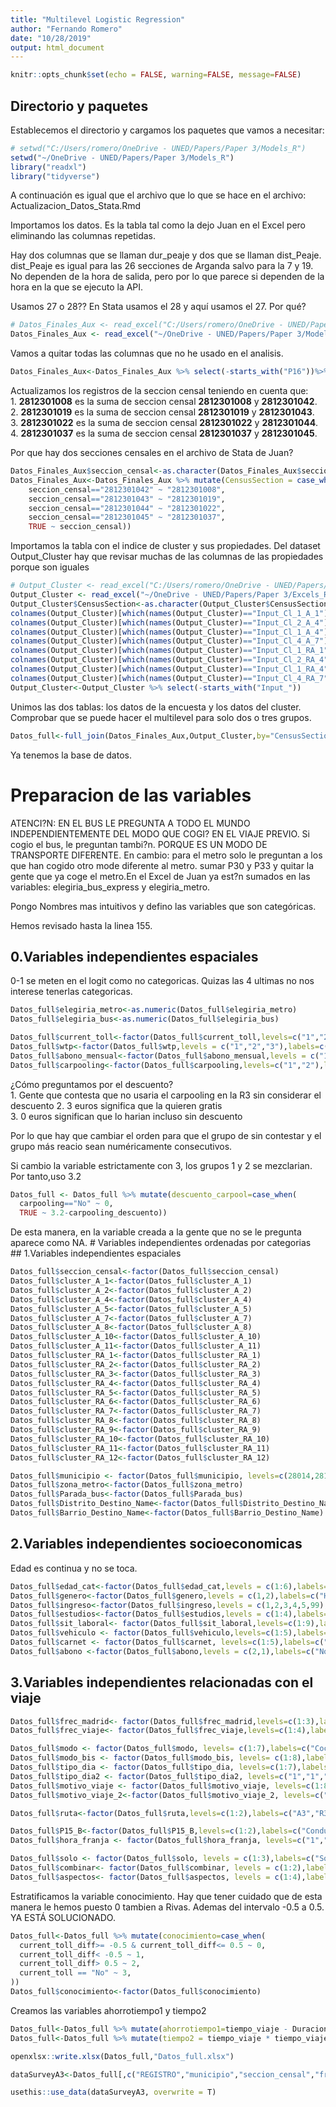 ```yaml
---
title: "Multilevel Logistic Regression"
author: "Fernando Romero"
date: "10/28/2019"
output: html_document
---
```


```r
knitr::opts_chunk$set(echo = FALSE, warning=FALSE, message=FALSE)
```

## Directorio y paquetes

Establecemos el directorio y cargamos los paquetes que vamos a necesitar:

```r
# setwd("C:/Users/romero/OneDrive - UNED/Papers/Paper 3/Models_R")
setwd("~/OneDrive - UNED/Papers/Paper 3/Models_R")
library("readxl")
library("tidyverse")
```

A continuación es igual que el archivo que lo que se hace en el archivo: Actualizacion_Datos_Stata.Rmd

Importamos los datos. Es la tabla tal como la dejo Juan en el Excel pero eliminando las columnas repetidas.

Hay dos columnas que se llaman dur_peaje y dos que se llaman dist_Peaje. dist_Peaje es igual para las 26 secciones de Arganda salvo para la 7 y 19. No dependen de la hora de salida, pero por lo que parece si dependen de la hora en la que se ejecuto la API.

Usamos 27 o 28?? En Stata usamos el 28 y aquí usamos el 27. Por qué?
```r
# Datos_Finales_Aux <- read_excel("C:/Users/romero/OneDrive - UNED/Papers/Paper 3/Models_Stata/Datos_Finales_Aux_FR_20191027.xlsx")
Datos_Finales_Aux <- read_excel("~/OneDrive - UNED/Papers/Paper 3/Models_Stata/Datos_Finales_Aux_FR_20191027.xlsx")
```
Vamos a quitar todas las columnas que no he usado en el analisis.
```r
Datos_Finales_Aux<-Datos_Finales_Aux %>% select(-starts_with("P16"))%>% select(-starts_with("P17"))%>% select(-starts_with("P20"))%>% select(-starts_with("P21"))
```


Actualizamos los registros de la seccion censal teniendo en cuenta que:  
1. **2812301008** es la suma de seccion censal **2812301008** y **2812301042**.  
2. **2812301019** es la suma de seccion censal **2812301019** y **2812301043**.  
3. **2812301022** es la suma de seccion censal **2812301022** y **2812301044**.  
4. **2812301037** es la suma de seccion censal **2812301037** y **2812301045**.

Por que hay dos secciones censales en el archivo de Stata de Juan?
```r
Datos_Finales_Aux$seccion_censal<-as.character(Datos_Finales_Aux$seccion_censal)
Datos_Finales_Aux<-Datos_Finales_Aux %>% mutate(CensusSection = case_when(
    seccion_censal=="2812301042" ~ "2812301008",
    seccion_censal=="2812301043" ~ "2812301019",
    seccion_censal=="2812301044" ~ "2812301022",
    seccion_censal=="2812301045" ~ "2812301037",
    TRUE ~ seccion_censal))
```

Importamos la tabla con el indice de cluster y sus propiedades.
Del dataset Output_Cluster hay que revisar muchas de las columnas de las propiedades porque son iguales
```r
# Output_Cluster <- read_excel("C:/Users/romero/OneDrive - UNED/Papers/Paper 3/Excels_Resultados/Output_Cluster.xlsx")
Output_Cluster <- read_excel("~/OneDrive - UNED/Papers/Paper 3/Excels_Resultados/Output_Cluster.xlsx")
Output_Cluster$CensusSection<-as.character(Output_Cluster$CensusSection)
colnames(Output_Cluster)[which(names(Output_Cluster)=="Input_Cl_1_A_1")]<-"Arg_Cluster_Income"
colnames(Output_Cluster)[which(names(Output_Cluster)=="Input_Cl_2_A_4")]<-"Arg_Cluster_Age"
colnames(Output_Cluster)[which(names(Output_Cluster)=="Input_Cl_1_A_4")]<-"Arg_Cluster_Women"
colnames(Output_Cluster)[which(names(Output_Cluster)=="Input_Cl_4_A_7")]<-"Arg_Cluster_Right_Wing"
colnames(Output_Cluster)[which(names(Output_Cluster)=="Input_Cl_1_RA_1")]<-"ArgRiv_Cluster_Income"
colnames(Output_Cluster)[which(names(Output_Cluster)=="Input_Cl_2_RA_4")]<-"ArgRiv_Cluster_Age"
colnames(Output_Cluster)[which(names(Output_Cluster)=="Input_Cl_1_RA_4")]<-"ArgRiv_Cluster_Women"
colnames(Output_Cluster)[which(names(Output_Cluster)=="Input_Cl_4_RA_7")]<-"ArgRiv_Cluster_Right_Wing"
Output_Cluster<-Output_Cluster %>% select(-starts_with("Input_"))
```

Unimos las dos tablas: los datos de la encuesta y los datos del cluster.
Comprobar que se puede hacer el multilevel para solo dos o tres grupos.
```r
Datos_full<-full_join(Datos_Finales_Aux,Output_Cluster,by="CensusSection")
```

Ya tenemos la base de datos.

# Preparacion de las variables

ATENCI?N: EN EL BUS LE PREGUNTA A TODO EL MUNDO INDEPENDIENTEMENTE DEL MODO QUE COGI? EN EL VIAJE PREVIO. 
Si cogio el bus, le preguntan tambi?n. PORQUE ES UN MODO DE TRANSPORTE DIFERENTE.
En cambio: para el metro solo le preguntan a los que han cogido otro mode diferente al metro.
sumar P30 y P33 y quitar la gente que ya coge el metro.En el Excel de Juan ya est?n sumados en las variables: elegiria_bus_express y elegiria_metro.

Pongo Nombres mas intuitivos y defino las variables que son categóricas.

Hemos revisado hasta la linea 155. 

## 0.Variables independientes espaciales
0-1 se meten en el logit como no categoricas. Quizas las 4 ultimas no nos interese tenerlas categoricas.
```r
Datos_full$elegiria_metro<-as.numeric(Datos_full$elegiria_metro)
Datos_full$elegiria_bus<-as.numeric(Datos_full$elegiria_bus)

Datos_full$current_toll<-factor(Datos_full$current_toll,levels=c("1","2"),labels=c("Si","No"))
Datos_full$wtp<-factor(Datos_full$wtp,levels = c("1","2","3"),labels=c("Si","No","No_Destino"))
Datos_full$abono_mensual<-factor(Datos_full$abono_mensual,levels = c("1","2"),labels=c("Si","No"))
Datos_full$carpooling<-factor(Datos_full$carpooling,levels=c("1","2"),labels=c("Si","No"))
```

¿Cómo preguntamos por el descuento?  
1. Gente que contesta que no usaria el carpooling en la R3 sin considerar el descuento
2. 3 euros significa que la quieren gratis  
3. 0 euros significan que lo harian incluso sin descuento

Por lo que hay que cambiar el orden para que el grupo de sin contestar y el grupo más reacio sean numéricamente consecutivos.

Si cambio la variable estrictamente con 3, los grupos 1 y 2 se mezclarian. Por tanto,uso 3.2
```r
Datos_full <- Datos_full %>% mutate(descuento_carpool=case_when(
  carpooling=="No" ~ 0,
  TRUE ~ 3.2-carpooling_descuento))
```

De esta manera, en la variable creada a la gente que no se le pregunta aparece como NA.
# Variables independientes ordenadas por categorias  
## 1.Variables independientes espaciales
```r
Datos_full$seccion_censal<-factor(Datos_full$seccion_censal)
Datos_full$cluster_A_1<-factor(Datos_full$cluster_A_1)
Datos_full$cluster_A_2<-factor(Datos_full$cluster_A_2)
Datos_full$cluster_A_4<-factor(Datos_full$cluster_A_4)
Datos_full$cluster_A_5<-factor(Datos_full$cluster_A_5)
Datos_full$cluster_A_7<-factor(Datos_full$cluster_A_7)
Datos_full$cluster_A_8<-factor(Datos_full$cluster_A_8)
Datos_full$cluster_A_10<-factor(Datos_full$cluster_A_10)
Datos_full$cluster_A_11<-factor(Datos_full$cluster_A_11)
Datos_full$cluster_RA_1<-factor(Datos_full$cluster_RA_1)
Datos_full$cluster_RA_2<-factor(Datos_full$cluster_RA_2)
Datos_full$cluster_RA_3<-factor(Datos_full$cluster_RA_3)
Datos_full$cluster_RA_4<-factor(Datos_full$cluster_RA_4)
Datos_full$cluster_RA_5<-factor(Datos_full$cluster_RA_5)
Datos_full$cluster_RA_6<-factor(Datos_full$cluster_RA_6)
Datos_full$cluster_RA_7<-factor(Datos_full$cluster_RA_7)
Datos_full$cluster_RA_8<-factor(Datos_full$cluster_RA_8)
Datos_full$cluster_RA_9<-factor(Datos_full$cluster_RA_9)
Datos_full$cluster_RA_10<-factor(Datos_full$cluster_RA_10)
Datos_full$cluster_RA_11<-factor(Datos_full$cluster_RA_11)
Datos_full$cluster_RA_12<-factor(Datos_full$cluster_RA_12)

Datos_full$municipio <- factor(Datos_full$municipio, levels=c(28014,28123),labels = c("Arganda","Rivas"))
Datos_full$zona_metro<-factor(Datos_full$zona_metro)
Datos_full$Parada_bus<-factor(Datos_full$Parada_bus)
Datos_full$Distrito_Destino_Name<-factor(Datos_full$Distrito_Destino_Name)
Datos_full$Barrio_Destino_Name<-factor(Datos_full$Barrio_Destino_Name)

```

## 2.Variables independientes socioeconomicas
Edad es continua y no se toca.

```r
Datos_full$edad_cat<-factor(Datos_full$edad_cat,levels = c(1:6),labels=c("15 o menos","De 16 a 26","De 27 a 34","De 35 a 49","De 50 a 64","Mayor de 64"))
Datos_full$genero<-factor(Datos_full$genero,levels = c(1,2),labels=c("Hombre","Mujer"))
Datos_full$ingreso<-factor(Datos_full$ingreso,levels = c(1,2,3,4,5,99),labels=c("Menos_900","900_1600","1600_2500","2500_3000","Mas_3000","NS_NC"))
Datos_full$estudios<-factor(Datos_full$estudios,levels = c(1:4),labels=c("Sin_estudios","Estudios_primarios","Estudios_Secundarios","Estudios_Universitarios"))
Datos_full$sit_laboral<- factor(Datos_full$sit_laboral,levels=c(1:9),labels=c("Employed","Student","Employed_Student","Unpaid_household","Retire","Pensiones","Unemployed_Looking","Unemployed_Not_Looking","Other"))
Datos_full$vehiculo <- factor(Datos_full$vehiculo,levels=c(1:5),labels=c("No","Yes_Driver","Yes_ST_Driver","Yes_No_Driver","Yes_Passenger"))
Datos_full$carnet <- factor(Datos_full$carnet, levels=c(1:5),labels=c("NO","DeMoto","DeCoche","DeMotoYCoche","NoProcede"))
Datos_full$abono <-factor(Datos_full$abono,levels = c(2,1),labels=c("No","Yes"))

```

## 3.Variables independientes relacionadas con el viaje
```r
Datos_full$frec_madrid<- factor(Datos_full$frec_madrid,levels=c(1:3),labels=c("More_3days","1-3days","1_2month"))
Datos_full$frec_viaje<- factor(Datos_full$frec_viaje,levels=c(1:4),labels=c("4 o mas dias a la semana","1-3 dias a la semana","1-2 veces al mes","Menos de una vez al mes"))

Datos_full$modo <- factor(Datos_full$modo, levels= c(1:7),labels=c("Coche","Motocicleta","Bus","Metro","Taxi","VTC","Bus_Discrecional"))
Datos_full$modo_bis <- factor(Datos_full$modo_bis, levels= c(1:8),labels=c("Coche","Motocicleta","Bus","Metro","Taxi","VTC","Bus_Discrecional","R3"))
Datos_full$tipo_dia <- factor(Datos_full$tipo_dia, levels=c(1:7),labels = c("Monday","Tuesday","Wednesday","Thursday","Friday","Saturday","Sunday"))
Datos_full$tipo_dia2 <- factor(Datos_full$tipo_dia2, levels=c("1","1","1","1","1","2","3"),labels = c("Weekday","Weekday","Weekday","Weekday","Weekday","Saturday","Sunday"))
Datos_full$motivo_viaje <- factor(Datos_full$motivo_viaje, levels=c(1:8),labels = c("Work_Studies","Working_Affairs","Personal_Affairs","Leisure","Shopping","Doctor","Visiting_Friends","Other"))
Datos_full$motivo_viaje_2<-factor(Datos_full$motivo_viaje_2, levels=c("1","2"),labels=c("Work_Studies","Non_Work_Studies"))

Datos_full$ruta<-factor(Datos_full$ruta,levels=c(1:2),labels=c("A3","R3"))

Datos_full$P15_B<-factor(Datos_full$P15_B,levels=c(1:2),labels=c("Conductor","Acompanante"))
Datos_full$hora_franja <- factor(Datos_full$hora_franja, levels=c("1","2","3","4","5","6"),labels = c("peak morning","non peak morning","afternoon","peak evening","non peak evening","night"))

Datos_full$solo <- factor(Datos_full$solo, levels = c(1:3),labels=c("Solo","Acompanado","Acompanado_Menores"))
Datos_full$combinar<- factor(Datos_full$combinar, levels = c(1:2),labels=c("Si","No"))
Datos_full$aspectos<- factor(Datos_full$aspectos, levels = c(1:4),labels=c("Tiempo de viaje por congestion (nivel de trafico)","Incidencias en el medio elegido: obras, accidentes, huelgas en transporte publico","Meteorologia","Protocolos de contaminacion en Madrid capital"))

```
Estratificamos la variable conocimiento. Hay que tener cuidado que de esta manera le hemos puesto 0 tambien a Rivas. Ademas del intervalo -0.5 a 0.5. YA ESTÁ SOLUCIONADO.

```r
Datos_full<-Datos_full %>% mutate(conocimiento=case_when(
  current_toll_diff>= -0.5 & current_toll_diff<= 0.5 ~ 0,
  current_toll_diff< -0.5 ~ 1,
  current_toll_diff> 0.5 ~ 2,
  current_toll == "No" ~ 3,
))
Datos_full$conocimiento<-factor(Datos_full$conocimiento)
```

Creamos las variables ahorrotiempo1 y tiempo2
```r
Datos_full<-Datos_full %>% mutate(ahorrotiempo1=tiempo_viaje - Duracion_Coche_R3)
Datos_full<-Datos_full %>% mutate(tiempo2 = tiempo_viaje * tiempo_viaje)

openxlsx::write.xlsx(Datos_full,"Datos_full.xlsx")

dataSurveyA3<-Datos_full[,c("REGISTRO","municipio","seccion_censal","frec_madrid","genero","edad","edad_cat","sit_laboral","ingreso","estudios","carnet","vehiculo","abono","tipo_dia","tipo_dia2","P12","hora_franja","tiempo_viaje","motivo_viaje","motivo_viaje_2","modo","modo_bis","ruta","P15_B","combinar","solo","frec_viaje","aspectos","current_toll","current_toll_tarifa","current_toll_diff","conocimiento","wtp","wtp_tarifa","wtp_tarifa_2","abono_mensual","abono_mensual_tarifa","vineta_mensual_tarifa_2","carpooling","carpooling_descuento","carpooling_descuento_2","descuento_carpool","elegiria_bus_arganda","elegiria_bus_rivas","elegiria_bus","elegiria_metro_arganda","elegiria_metro_rivas","elegiria_metro","zona_metro","Distancia_min_metro","Parada_bus","Distrito_Destino_Name","Barrio_Destino_Name","ahorrotiempo1","cluster_A_1","cluster_A_2","cluster_A_4","cluster_A_5","cluster_A_7","cluster_A_8","cluster_A_10","cluster_A_11","Arg_Cluster_Income","Arg_Cluster_Age","Arg_Cluster_Women","Arg_Cluster_Right_Wing","cluster_RA_1","cluster_RA_2","cluster_RA_3","cluster_RA_4","cluster_RA_5","cluster_RA_6","cluster_RA_7","cluster_RA_8","cluster_RA_9","cluster_RA_10","cluster_RA_11","cluster_RA_12","ArgRiv_Cluster_Income","ArgRiv_Cluster_Age","ArgRiv_Cluster_Women","ArgRiv_Cluster_Right_Wing")]

usethis::use_data(dataSurveyA3, overwrite = T)
```

